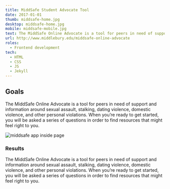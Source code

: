 ```yaml
---
title: MiddSafe Student Advocate Tool
date: 2017-01-01
thumb: middsafe-home.jpg
desktop: middsafe-home.jpg
mobile: middsafe-mobile.jpg
text: The MiddSafe Online Advocate is a tool for peers in need of support and information around sexual assault, stalking, dating violence, domestic violence, and other personal violations. When you’re ready to get started, you will be asked a series of questions in order to find resources that might feel right to you.
url: http://www.middlebury.edu/middsafe-online-advocate
roles:
  - Frontend development
tech:
  - HTML
  - CSS
  - JS
  - Jekyll
---
```


## Goals

The MiddSafe Online Advocate is a tool for peers in need of support and information around sexual assault, stalking, dating violence, domestic violence, and other personal violations. When you’re ready to get started, you will be asked a series of questions in order to find resources that might feel right to you.

![middsafe app inside page](./middsafe-inside.jpg)

### Results

The MiddSafe Online Advocate is a tool for peers in need of support and information around sexual assault, stalking, dating violence, domestic violence, and other personal violations. When you’re ready to get started, you will be asked a series of questions in order to find resources that might feel right to you.

<!-- ![middsafe app inside page](./middsafe-inside-mobile.jpg) -->
